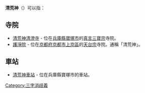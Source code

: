 '''清荒神'''（{{lang-ja|きよしこうじん}}）可以指：

== 寺院 ==
* [[清荒神清澄寺|清荒神清澄寺]] - 位在[[兵庫縣|兵庫縣]][[寶塚市|寶塚市]]的[[真言三寶宗|真言三寶宗]]寺院。
* [[護淨院|護淨院]] - 位在[[京都府|京都府]][[京都市|京都市]][[上京區|上京區]]的[[天台宗|天台宗]]寺院。通稱「清荒神」。

== 車站 ==
*[[清荒神車站|清荒神車站]] - 位在兵庫縣寶塚市的車站。
{{disamb}}
[[Category:三字消歧義|Category:三字消歧義]]
